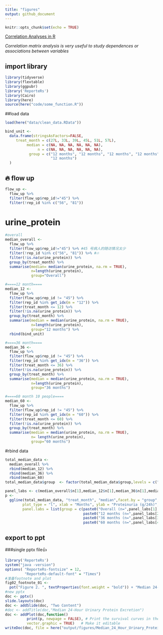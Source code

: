 ```yaml
---
title: "figures"
output: github_document
---
```


```r
knitr::opts_chunk$set(echo = TRUE)
```

[Correlation Analyses in R](http://www.sthda.com/english/wiki/print.php?id=112)

_Correlation matrix analysis is very useful to study dependences or associations between variables_

## import library
```r
library(tidyverse)
library(flextable)
library(ggpubr)
library('ReporteRs')
library(Cairo)
library(here)
source(here("code/some_function.R"))
```

##load data
```r
load(here("data/clean_data.RData"))
```

```r
bind_unit <- 
  data.frame(stringsAsFactors=FALSE,
     treat_month = c(27L, 33L, 39L, 45L, 51L, 57L),
          median = c(NA, NA, NA, NA, NA, NA),
               n = c(NA, NA, NA, NA, NA, NA),
           group = c("12 months", "12 months", "12 months", "12 months", "12 months",
                     "12 months")
  )
```

## 🔥 flow up
```r
flow_up <- 
  flow_up %>% 
  filter(flow_up$rep_id!="45") %>%
  filter(!rep_id %in% c("56", "81")) 
```

# urine_protein
```r
#overall
median_overall <- 
  flow_up %>% 
  filter(flow_up$rep_id!="45") %>% #45 号病人的随访情况太少
  filter(!rep_id %in% c("56", "81")) %>% #🔥 
  filter(!is.na(urine_protein)) %>% 
  group_by(treat_month) %>% 
  summarise(median= median(urine_protein, na.rm = TRUE),
            n=length(urine_protein),
            group="Overall") 

#====12 month====
median_12 <- 
  flow_up %>%
  filter(flow_up$rep_id != "45") %>%
  filter(rep_id %in% get_idx(m = "12")) %>%
  filter(treat_month <= 12) %>% 
  filter(!is.na(urine_protein)) %>%
  group_by(treat_month) %>%
  summarise(median = median(urine_protein, na.rm = TRUE),
            n=length(urine_protein),
            group="12 months") %>% 
  rbind(bind_unit)

#====36 month====
median_36 <- 
  flow_up %>%
  filter(flow_up$rep_id != "45") %>%
  filter(rep_id %in% get_idx(m = "36")) %>%
  filter(treat_month <= 36) %>% 
  filter(!is.na(urine_protein)) %>%
  group_by(treat_month) %>%
  summarise(median = median(urine_protein, na.rm = TRUE),
            n=length(urine_protein),
            group="36 months")

#====60 month 10 people====
median_60 <- 
  flow_up %>%
  filter(flow_up$rep_id != "45") %>%
  filter(rep_id %in% get_idx(m = "60")) %>%
  filter(treat_month <= 60) %>% 
  filter(!is.na(urine_protein)) %>%
  group_by(treat_month) %>%
  summarise(median = median(urine_protein, na.rm = TRUE),
            n= length(urine_protein),
            group="60 months")
```

#rbind data
```r
total_median_data <-
  median_overall %>%
  rbind(median_12) %>%
  rbind(median_36) %>%
  rbind(median_60)
total_median_data$group  <- factor(total_median_data$group,levels = c("Overall","12 months","36 months","60 months"))
```


```r
panel_labs <- c(median_overall$n[1],median_12$n[1],median_36$n[1],median_60$n[1])
p <-
  ggline(total_median_data, "treat_month", "median",facet.by = "group",
        plot_type = "l", xlab = "Months", ylab = "Proteinuria (g/24h)",
        panel.labs = list(group = c(paste0("Overall (n=",panel_labs[1],")"), 
                                    paste0("12 months (n=",panel_labs[2],")"),
                                    paste0("36 months (n=",panel_labs[3],")"),
                                    paste0("60 months (n=",panel_labs[4],")")))) 
```

## export to ppt
###single pptx file👍
```r
library('ReporteRs')
system("java -version")
options( "ReporteRs-fontsize" = 12, 
         "ReporteRs-default-font" = "Times")
#准备footnote and plot
fig02_footnote_01 <- 
  pot("Figure 2. ", textProperties(font.weight = "bold")) + "Median 24-hour urinary protein excretion at baseline (month 0), at 3, 6, 9, 12, 15, 18, 21 and 24 months and at 6-monthly evaluations after rituximab administration in the study group as a whole (overall) and in different cohorts with homogeneous follow-up durations."
#new pptx
doc <- pptx()
slide.layouts(doc)
doc <- addSlide(doc, "Two Content")
#doc <- addTitle(doc,"Median 24-Hour Urinary Protein Excretion")
doc <- addPlot(doc,function()
          print(p, newpage = FALSE), # Print the survival curves in the powerpoint
          vector.graphic = TRUE)   # Make it editable
writeDoc(doc, file = here("output/figures/Median_24_Hour_Urinary_Protein_Excretion.pptx"))
```



